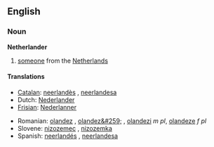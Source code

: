 ==English==

===Noun===
'''Netherlander'''

# [[someone]] from the [[Netherlands]]

====Translations====
{{top}}
*[[Catalan]]: [[neerlandès]] {{m}}, [[neerlandesa]] {{f}}
*Dutch: [[Nederlander]] {{m}}
*[[Frisian]]: [[Nederlanner]] {{m}}
{{mid}}
*Romanian: [[olandez]] {{m}}, [[olandez&#259;]] {{f}}, [[olandezi]] ''m pl'', [[olandeze]] ''f pl''
*Slovene: [[nizozemec]] {{m}}, [[nizozemka]] {{f}}
*Spanish: [[neerlandés]] {{m}}, [[neerlandesa]] {{f}}
{{bottom}}